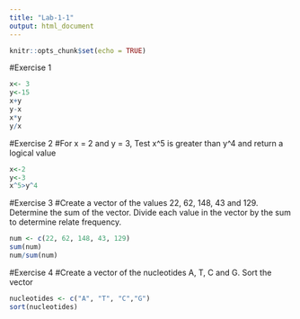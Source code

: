 ```yaml
---
title: "Lab-1-1"
output: html_document
---
```


```r
knitr::opts_chunk$set(echo = TRUE)
```

#Exercise 1
```r
x<- 3
y<-15
x+y
y-x
x*y
y/x
```
#Exercise 2
#For x = 2 and y = 3, Test x^5 is greater than y^4 and return a logical value
```r
x<-2
y<-3
x^5>y^4
```
#Exercise 3
#Create a vector of the values 22, 62, 148, 43 and 129. Determine the sum of the vector. Divide each value in the vector by the sum to determine relate frequency.
```r
num <- c(22, 62, 148, 43, 129)
sum(num)
num/sum(num)
```
#Exercise 4
#Create a vector of the nucleotides A, T, C and G. Sort the vector
```r
nucleotides <- c("A", "T", "C","G")
sort(nucleotides)
```